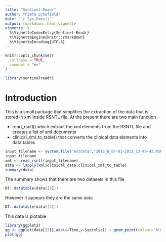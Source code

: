 ```yaml
---
title: "Sentinel-Readr"
author: "Pieta Schofield"
date: "`r Sys.Date()`"
output: rmarkdown::html_vignette
vignette: >
  %\VignetteIndexEntry{Sentinel-Readr}
  %\VignetteEngine{knitr::rmarkdown}
  %\VignetteEncoding{UTF-8}
---
```


```r
knitr::opts_chunk$set(
  collapse = TRUE,
  comment = "#>"
)
```

```r
library(sentinelreadr)
```

# Introduction

This is a small package that simplifies the extraction of the data that is stored in xml inside RSNTL file. At the present there are two main function

- read_rsntl() which extract the xml elements from the RSNTL file and creates a list of xml documents
- clinical_xml_to_table() that converts the clinical data elements into data.tables

```r
input_filename <- system.file("extdata","2013_B_07-01-2021_13-49-43.RSNTL",package="sentinelreadr")
input_filename
xml <- read_rsntl(input_filename)
data <- lapply(xml$clinical_data,clinical_xml_to_table)
summary(data)
```

The summary shows that there are two datasets in this file

```r
DT::datatable(data[[1]])
```

However it appears they are the same data

```r
DT::datatable(data[[2]])
```

This data is plotable

```r
library(ggplot2)
gg <- ggplot(data[[2]],aes(x=Time,y=Systolic)) + geom_point(colour="blue") 
plot(gg)
```
